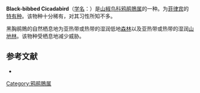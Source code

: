 {{Speciesbox
| name = 黑胸鹃鵙
| status = VU 
| status_system = IUCN3.1
| genus = Coracina
| species = mindanensis
| authority = Tweeddale, 1878
| synonyms = 
}}

'''Black-bibbed Cicadabird'''（[[学名|学名]]：{{lang|la|''Coracina mindanensis''}}）是[[山椒鸟科|山椒鸟科]][[鸦鹃鵙属|鸦鹃鵙属]]的一种。为[[菲律宾|菲律宾]]的[[特有种|特有种]]。该物种十分稀有，对其习性所知不多。

黑胸鹃鵙的自然栖息地为亚热带或热带的湿润低地[[森林|森林]]以及亚热带或热带的湿润[[山地林|山地林]]。该物种受栖息地减少威胁。

== 参考文献 ==<!-- FieldianaZool114:1. -->
* {{IUCN2010
|assessors=BirdLife International
|year=2009
|id=146815
|title=Coracina mindanensis
|version=2010.3
|downloaded= 2010-10-22
}}
{{Taxonbar|from=Q3726945}}

[[Category:鸦鹃鵙属|Category:鸦鹃鵙属]]